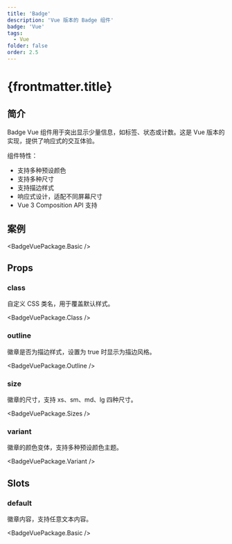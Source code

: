 ```yaml
---
title: 'Badge'
description: 'Vue 版本的 Badge 组件'
badge: 'Vue'
tags:
  - Vue
folder: false
order: 2.5
---
```



# {frontmatter.title}

## 简介

Badge Vue 组件用于突出显示少量信息，如标签、状态或计数。这是 Vue 版本的实现，提供了响应式的交互体验。

组件特性：

- 支持多种预设颜色
- 支持多种尺寸
- 支持描边样式
- 响应式设计，适配不同屏幕尺寸
- Vue 3 Composition API 支持

## 案例

<BadgeVuePackage.Basic />

## Props

### class

自定义 CSS 类名，用于覆盖默认样式。

<BadgeVuePackage.Class />

### outline

徽章是否为描边样式，设置为 true 时显示为描边风格。

<BadgeVuePackage.Outline />

### size

徽章的尺寸，支持 xs、sm、md、lg 四种尺寸。

<BadgeVuePackage.Sizes />

### variant

徽章的颜色变体，支持多种预设颜色主题。

<BadgeVuePackage.Variant />

## Slots

### default

徽章内容，支持任意文本内容。

<BadgeVuePackage.Basic />
